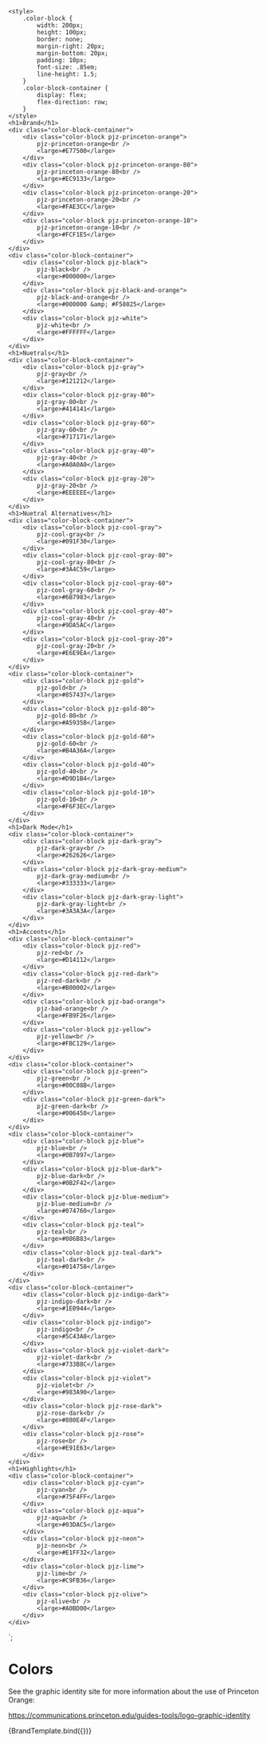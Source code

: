 
<Meta title="Style/Colors" component="Color" />

    <style>
        .color-block {
            width: 200px;
            height: 100px;
            border: none;
            margin-right: 20px;
            margin-bottom: 20px;
            padding: 10px;
            font-size: .85em;
            line-height: 1.5;
        }
        .color-block-container {
            display: flex;
            flex-direction: row;
        }
    </style>
    <h1>Brand</h1>
    <div class="color-block-container">
        <div class="color-block pjz-princeton-orange">
            pjz-princeton-orange<br />
            <large>#E77500</large>
        </div>
        <div class="color-block pjz-princeton-orange-80">
            pjz-princeton-orange-80<br />
            <large>#EC9133</large>
        </div>
        <div class="color-block pjz-princeton-orange-20">
            pjz-princeton-orange-20<br />
            <large>#FAE3CC</large>
        </div>
        <div class="color-block pjz-princeton-orange-10">
            pjz-princeton-orange-10<br />
            <large>#FCF1E5</large>
        </div>
    </div>
    <div class="color-block-container">
        <div class="color-block pjz-black">
            pjz-black<br />
            <large>#000000</large>
        </div>
        <div class="color-block pjz-black-and-orange">
            pjz-black-and-orange<br />
            <large>#000000 &amp; #F58025</large>
        </div>
        <div class="color-block pjz-white">
            pjz-white<br />
            <large>#FFFFFF</large>
        </div>
    </div>
    <h1>Nuetrals</h1>
    <div class="color-block-container">
        <div class="color-block pjz-gray">
            pjz-gray<br />
            <large>#121212</large>
        </div>
        <div class="color-block pjz-gray-80">
            pjz-gray-80<br />
            <large>#414141</large>
        </div>
        <div class="color-block pjz-gray-60">
            pjz-gray-60<br />
            <large>#717171</large>
        </div>
        <div class="color-block pjz-gray-40">
            pjz-gray-40<br />
            <large>#A0A0A0</large>
        </div>
        <div class="color-block pjz-gray-20">
            pjz-gray-20<br />
            <large>#EEEEEE</large>
        </div>
    </div>
    <h1>Nuetral Alternatives</h1>
    <div class="color-block-container">
        <div class="color-block pjz-cool-gray">
            pjz-cool-gray<br />
            <large>#091F30</large>
        </div>
        <div class="color-block pjz-cool-gray-80">
            pjz-cool-gray-80<br />
            <large>#3A4C59</large>
        </div>
        <div class="color-block pjz-cool-gray-60">
            pjz-cool-gray-60<br />
            <large>#6B7983</large>
        </div>
        <div class="color-block pjz-cool-gray-40">
            pjz-cool-gray-40<br />
            <large>#9DA5AC</large>
        </div>
        <div class="color-block pjz-cool-gray-20">
            pjz-cool-gray-20<br />
            <large>#E6E9EA</large>
        </div>
    </div>
    <div class="color-block-container">
        <div class="color-block pjz-gold">
            pjz-gold<br />
            <large>#857437</large>
        </div>
        <div class="color-block pjz-gold-80">
            pjz-gold-80<br />
            <large>#A5935B</large>
        </div>
        <div class="color-block pjz-gold-60">
            pjz-gold-60<br />
            <large>#B4A36A</large>
        </div>
        <div class="color-block pjz-gold-40">
            pjz-gold-40<br />
            <large>#D9D1B4</large>
        </div>
        <div class="color-block pjz-gold-10">
            pjz-gold-10<br />
            <large>#F6F3EC</large>
        </div>
    </div>
    <h1>Dark Mode</h1>
    <div class="color-block-container">
        <div class="color-block pjz-dark-gray">
            pjz-dark-gray<br />
            <large>#262626</large>
        </div>
        <div class="color-block pjz-dark-gray-medium">
            pjz-dark-gray-medium<br />
            <large>#333333</large>
        </div>
        <div class="color-block pjz-dark-gray-light">
            pjz-dark-gray-light<br />
            <large>#3A3A3A</large>
        </div>
    </div>
    <h1>Accents</h1>
    <div class="color-block-container">
        <div class="color-block pjz-red">
            pjz-red<br />
            <large>#D14112</large>
        </div>
        <div class="color-block pjz-red-dark">
            pjz-red-dark<br />
            <large>#B00002</large>
        </div>
        <div class="color-block pjz-bad-orange">
            pjz-bad-orange<br />
            <large>#FB9F26</large>
        </div>
        <div class="color-block pjz-yellow">
            pjz-yellow<br />
            <large>#FBC129</large>
        </div>
    </div>
    <div class="color-block-container">
        <div class="color-block pjz-green">
            pjz-green<br />
            <large>#00C08B</large>
        </div>
        <div class="color-block pjz-green-dark">
            pjz-green-dark<br />
            <large>#006450</large>
        </div>
    </div>
    <div class="color-block-container">
        <div class="color-block pjz-blue">
            pjz-blue<br />
            <large>#0B7097</large>
        </div>
        <div class="color-block pjz-blue-dark">
            pjz-blue-dark<br />
            <large>#0B2F42</large>
        </div>
        <div class="color-block pjz-blue-medium">
            pjz-blue-medium<br />
            <large>#074760</large>
        </div>
        <div class="color-block pjz-teal">
            pjz-teal<br />
            <large>#086B83</large>
        </div>
        <div class="color-block pjz-teal-dark">
            pjz-teal-dark<br />
            <large>#014758</large>
        </div>
    </div>
    <div class="color-block-container">
        <div class="color-block pjz-indigo-dark">
            pjz-indigo-dark<br />
            <large>#1E0944</large>
        </div>
        <div class="color-block pjz-indigo">
            pjz-indigo<br />
            <large>#5C43A8</large>
        </div>
        <div class="color-block pjz-violet-dark">
            pjz-violet-dark<br />
            <large>#733B8C</large>
        </div>
        <div class="color-block pjz-violet">
            pjz-violet<br />
            <large>#983A90</large>
        </div>
        <div class="color-block pjz-rose-dark">
            pjz-rose-dark<br />
            <large>#880E4F</large>
        </div>
        <div class="color-block pjz-rose">
            pjz-rose<br />
            <large>#E91E63</large>
        </div>
    </div>
    <h1>Highlights</h1>
    <div class="color-block-container">
        <div class="color-block pjz-cyan">
            pjz-cyan<br />
            <large>#75F4FF</large>
        </div>
        <div class="color-block pjz-aqua">
            pjz-aqua<br />
            <large>#03DAC5</large>
        </div>
        <div class="color-block pjz-neon">
            pjz-neon<br />
            <large>#E1FF32</large>
        </div>
        <div class="color-block pjz-lime">
            pjz-lime<br />
            <large>#C9FB36</large>
        </div>
        <div class="color-block pjz-olive">
            pjz-olive<br />
            <large>#A0BD00</large>
        </div>
    </div>
`;

# Colors

See the graphic identity site for more information about the use of Princeton Orange:

https://communications.princeton.edu/guides-tools/logo-graphic-identity

<Canvas>
    <Story name="Brand" args={{
    }}>
      {BrandTemplate.bind({})}
    </Story>
</Canvas>
